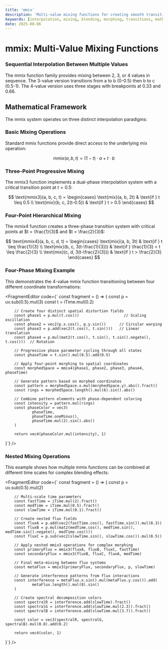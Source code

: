 ```yaml
---
title: 'mmix'
description: 'Multi-value mixing functions for creating smooth transitions between multiple points in mathematical spaces'
keywords: [interpolation, mixing, blending, morphing, transitions, mathematical-functions]
date: 2025-08-06
---
```



# mmix: Multi-Value Mixing Functions

### Sequential Interpolation Between Multiple Values

The mmix function family provides mixing between 2, 3, or 4 values in sequence. The 3-value version transitions from a to b (0-0.5) then b to c (0.5-1). The 4-value version uses three stages with breakpoints at 0.33 and 0.66.

## Mathematical Framework

The mmix system operates on three distinct interpolation paradigms:

### Basic Mixing Operations

Standard mmix functions provide direct access to the underlying mix operation:

$$
\text{mmix}(a, b, t) = (1-t) \cdot a + t \cdot b
$$

### Three-Point Progressive Mixing

The mmix3 function implements a dual-phase interpolation system with a critical transition point at $t = 0.5$:

$$
\text{mmix3}(a, b, c, t) = \begin{cases}
\text{mix}(a, b, 2t) & \text{if } t \leq 0.5 \\
\text{mix}(b, c, 2(t-0.5)) & \text{if } t > 0.5
\end{cases}
$$

### Four-Point Hierarchical Mixing

The mmix4 function creates a three-phase transition system with critical points at $t = \frac{1}{3}$ and $t = \frac{2}{3}$:

$$
\text{mmix4}(a, b, c, d, t) = \begin{cases}
\text{mix}(a, b, 3t) & \text{if } t \leq \frac{1}{3} \\
\text{mix}(b, c, 3(t-\frac{1}{3})) & \text{if } \frac{1}{3} < t \leq \frac{2}{3} \\
\text{mix}(c, d, 3(t-\frac{2}{3})) & \text{if } t > \frac{2}{3}
\end{cases}
$$

### Four-Phase Mixing Example

This demonstrates the 4-value mmix function transitioning between four different coordinate transformations:

<FragmentEditor
        code={`
const fragment = () => {
        const p = uv.sub(0.5).mul(3)
        const t = iTime.mul(0.2)

        // Create four distinct spatial distortion fields
        const phase1 = p.mul(t.cos())                    // Scaling oscillation
        const phase2 = vec2(p.x.cos(), p.y.sin())      // Circular warping
        const phase3 = p.add(vec2(t.cos(), t.sin()))   // Linear translation
        const phase4 = p.mul(mat2(t.cos(), t.sin(), t.sin().negate(), t.cos()))  // Rotation

        // Progressive phase parameter cycling through all states
        const phaseTime = t.sin().mul(0.5).add(0.5)

        // Apply four-point morphing to spatial coordinates
        const morphedSpace = mmix4(phase1, phase2, phase3, phase4, phaseTime)

        // Generate pattern based on morphed coordinates
        const pattern = morphedSpace.x.mul(morphedSpace.y).abs().fract()
        const rings = morphedSpace.length().mul(6).sin().abs()

        // Combine pattern elements with phase-dependent coloring
        const intensity = pattern.mul(rings)
        const phaseColor = vec3(
                phaseTime,
                phaseTime.oneMinus(),
                phaseTime.mul(2).sin().abs()
        )

        return vec4(phaseColor.mul(intensity), 1)

}`}
/>

### Nested Mixing Operations

This example shows how multiple mmix functions can be combined at different time scales for complex blending effects:

<FragmentEditor
        code={`
const fragment = () => {
        const p = uv.sub(0.5).mul(2)

        // Multi-scale time parameters
        const fastTime = iTime.mul(2).fract()
        const medTime = iTime.mul(0.5).fract()
        const slowTime = iTime.mul(0.1).fract()

        // Create nested flux fields
        const fluxA = p.add(vec2(fastTime.cos(), fastTime.sin()).mul(0.3))
        const fluxB = p.mul(mat2(medTime.cos(), medTime.sin(), medTime.sin().negate(), medTime.cos()))
        const fluxC = p.sub(vec2(slowTime.sin(), slowTime.cos()).mul(0.5))

        // Apply nested mmix3 operations for complex morphing
        const primaryFlux = mmix3(fluxA, fluxB, fluxC, fastTime)
        const secondaryFlux = mmix3(fluxB, fluxC, fluxA, medTime)

        // Final meta-mixing between flux systems
        const metaFlux = mmix3(primaryFlux, secondaryFlux, p, slowTime)

        // Generate interference patterns from flux interactions
        const interference = metaFlux.x.sin().mul(metaFlux.y.cos()).add(
                metaFlux.length().mul(8).sin()
        )

        // Create spectral decomposition colors
        const spectralR = interference.add(slowTime).fract()
        const spectralG = interference.add(slowTime.mul(2.3)).fract()
        const spectralB = interference.add(slowTime.mul(3.7)).fract()

        const color = vec3(spectralR, spectralG, spectralB).mul(0.8).add(0.2)

        return vec4(color, 1)

}`}
/>

